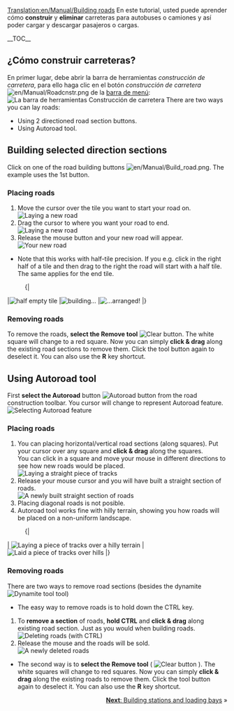 [[Translation:en/Manual/Building roads]]
{{es/Traducción|origen=Building roads}}
{{es/Manual/Tutorial/Tutorial}}
<!-- for search bot mainly -->
En este tutorial, usted puede aprender cómo '''construir''' y '''eliminar''' carreteras para autobuses o camiones y así poder cargar y descargar pasajeros o cargas.

__TOC__
==¿Cómo construir carreteras?==
En primer lugar, debe abrir la barra de herramientas ''construcción de carretera'', para ello haga clic en el botón ''construcción de carretera'' [[File:en/Manual/Roadcnstr.png]] de la [[es/Manual/Interfaz del juego#la-barra-de-menu|barra de menú]]:
[[File:es/Manual/Road construction.png|none|frame|La barra de herramientas Construcción de carretera]]
{{es/Pendiente de traducción}}
There are two ways you can lay roads:
* Using 2 directioned road section buttons.
* Using Autoroad tool.

== Building selected direction sections ==

Click on one of the road building buttons [[File:en/Manual/Build road.png]]. The example uses the 1st button.

=== Placing roads ===
#Move the cursor over the tile you want to start your road on.<br/>[[File:en/Manual/Build roads01.png|none|frame|Laying a new road]]
#Drag the cursor to where you want your road to end.<br/>[[File:en/Manual/Build roads02.png|none|frame|Laying a new road]]
#Release the mouse button and your new road will appear.<br/>[[File:en/Manual/Build roads03.png|none|frame|Your new road]]

* Note that this works with half-tile precision. If you e.g. click in the right half of a tile and then drag to the right the road will start with a half tile. The same applies for the end tile.
:{|
|[[File:en/Manual/Build roads04.png|none|frame|half empty tile]]
|[[File:en/Manual/Build roads05.png|none|frame|building...]]
|[[File:en/Manual/Build roads06.png|none|frame|...arranged!]]
|}
=== Removing roads === 
To remove the roads, '''select the Remove tool''' [[File:en/Manual/Toggle clear active.png|Clear button]]. The white square will change to a red square. Now you can simply '''click & drag''' along the existing road sections to remove them. Click the tool button again to deselect it. You can also use the '''R''' key shortcut.

== Using Autoroad tool ==
First '''select the Autoroad''' button [[File:en/Manual/Autoroad.png|Autoroad button]] from the road construction toolbar. You cursor will change to represent Autoroad feature.
[[File:en/Manual/AutoroadTut1.png|none|frame|Selecting Autoroad feature]]

=== Placing roads ===
#You can placing horizontal/vertical road sections (along squares). Put your cursor over any square and '''click & drag''' along the squares.<br/>You can click in a square and move your mouse in different directions to see how new roads would be placed.<br/>[[File:en/Manual/AutoroadTut2.png|none|frame|Laying a straight piece of tracks]]
#Release your mouse cursor and you will have built a straight section of roads.<br/>[[File:en/Manual/AutoroadTut3.png|none|frame|A newly built straight section of roads]]
#Placing diagonal roads is not posible.
#Autoroad tool works fine with hilly terrain, showing you how roads will be placed on a non-uniform landscape.
:{|
| [[File:en/Manual/AutoroadTut5.png|none|frame|Laying a piece of tracks over a hilly terrain]]
| [[File:en/Manual/AutoroadTut6.png|none|frame|Laid a piece of tracks over hills]]
|}
=== Removing roads ===
There are two ways to remove road sections (besides the dynamite [[File:en/Manual/Clear title.png|Dynamite tool]] tool)

*The easy way to remove roads is to hold down the CTRL key.

#To '''remove a section''' of roads, '''hold CTRL''' and '''click & drag''' along existing road section. Just as you would when building roads.<br/>[[File:en/Manual/AutoroadTut7.png|none|frame|Deleting roads (with CTRL)]]
#Release the mouse and the roads will be sold.<br/>[[File:en/Manual/AutoroadTut8.png|none|frame|A newly deleted roads]]

*The second way is to '''select the Remove tool''' ( [[File:en/Manual/Toggle clear active.png|Clear button]] ). The white squares will change to red squares. Now you can simply '''click & drag''' along the existing roads to remove them. Click the tool button again to deselect it. You can also use the '''R''' key shortcut.

<span style="float: right">[[en/Manual/Building stations and loading bays|'''Next''': Building stations and loading bays]] &raquo;</span>
